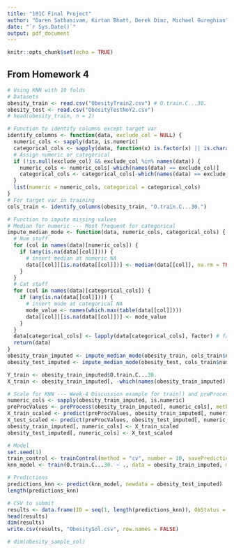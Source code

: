 ```yaml
---
title: "101C Final Project"
author: "Daren Sathasivam, Kirtan Bhatt, Derek Diaz, Michael Gureghian"
date: "`r Sys.Date()`"
output: pdf_document
---
```


```r
knitr::opts_chunk$set(echo = TRUE)
```

## From Homework 4

```r
# Using KNN with 10 folds
# Datasets
obesity_train <- read.csv("ObesityTrain2.csv") # O.train.C...30.
obesity_test <- read.csv("ObesityTestNoY2.csv")
# head(obesity_train, n = 2)

# Function to identify columns except target var
identify_columns <- function(data, exclude_col = NULL) {
  numeric_cols <- sapply(data, is.numeric)
  categorical_cols <- sapply(data, function(x) is.factor(x) || is.character(x))
  # Assign numeric or categorical
  if (!is.null(exclude_col) && exclude_col %in% names(data)) {
    numeric_cols <- numeric_cols[-which(names(data) == exclude_col)]
    categorical_cols <- categorical_cols[-which(names(data) == exclude_col)]
  }
  list(numeric = numeric_cols, categorical = categorical_cols)
}
# For target var in training
cols_train <- identify_columns(obesity_train, "O.train.C...30.")

# Function to impute missing values
# Median for numeric --- Most frequent for categorical
impute_median_mode <- function(data, numeric_cols, categorical_cols) {
  # Num stuff
  for (col in names(data)[numeric_cols]) {
    if (any(is.na(data[[col]]))) {
      # insert median at numeric NA
      data[[col]][is.na(data[[col]])] <- median(data[[col]], na.rm = TRUE)
    }
  }
  # Cat stuff
  for (col in names(data)[categorical_cols]) {
    if (any(is.na(data[[col]]))) {
      # insert mode at categorical NA
      mode_value <- names(which.max(table(data[[col]])))
      data[[col]][is.na(data[[col]])] <- mode_value
    }
  }
  data[categorical_cols] <- lapply(data[categorical_cols], factor) # factor
  return(data)
}
obesity_train_imputed <- impute_median_mode(obesity_train, cols_train$numeric, cols_train$categorical)
obesity_test_imputed <- impute_median_mode(obesity_test, cols_train$numeric, cols_train$categorical)

Y_train <- obesity_train_imputed$O.train.C...30.
X_train <- obesity_train_imputed[, -which(names(obesity_train_imputed) == "O.train.C...30.")]

# Scale for KNN --- Week-4 Discussion example for train() and preProcess
numeric_cols <- sapply(obesity_train_imputed, is.numeric)
preProcValues <- preProcess(obesity_train_imputed[, numeric_cols], method = c("center", "scale"))
X_train_scaled <- predict(preProcValues, obesity_train_imputed[, numeric_cols])
X_test_scaled <- predict(preProcValues, obesity_test_imputed[, numeric_cols])
obesity_train_imputed[, numeric_cols] <- X_train_scaled
obesity_test_imputed[, numeric_cols] <- X_test_scaled

# Model
set.seed(1)
train_control <- trainControl(method = "cv", number = 10, savePredictions = TRUE)
knn_model <- train(O.train.C...30. ~ ., data = obesity_train_imputed, method = "knn", tuneGrid = data.frame(k = 5), trControl = train_control) # preProcess = c("center","scale") not knitting??

# Predictions
predictions_knn <- predict(knn_model, newdata = obesity_test_imputed)
length(predictions_knn)

# CSV to submit
results <- data.frame(ID = seq(1, length(predictions_knn)), ObStatus = predictions_knn) # won't let me submit without 'ID'
head(results)
dim(results)
write.csv(results, "ObesitySol.csv", row.names = FALSE)

# dim(obesity_sample_sol)
```


